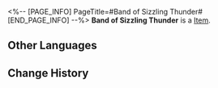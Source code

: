 <%-- [PAGE_INFO]
PageTitle=#Band of Sizzling Thunder#
[END_PAGE_INFO] --%>
{{Item Infobox
|id          = 81093
|image       = Item Band of Sizzling Thunder.png
|type        = 
|invCategory = 
|rarity      = 4
|effect      = 
|description = 
}}
'''Band of Sizzling Thunder''' is a [[Item]].

==Other Languages==
{{Other Languages
|en   = Band of Sizzling Thunder
|zhs  = 激奏雷电的乐队
|zht  = 激奏雷電的樂團
|ja   = 雷鳴轟くバンド
|ko   = 뇌전을 울리는 밴드
|es   = Banda del trueno crepitante
|fr   = Tonnerre grésillant
|ru   = Бэнд испепеляющего грома
|th   = Band of Sizzling Thunder
|vi   = Ban Nhạc Sizzling Thunder
|de   = Band des knisternden Donners
|id   = Band of Sizzling Thunder
|pt   = Banda Trovão Crepitante
}}

==Change History==
{{Change History|1.0}}